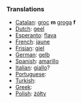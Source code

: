 ===Translations===

* [[Catalan]]: [[groc]] '''m''' [[groga]] '''f'''
* [[Dutch]]: [[geel]]
* [[Esperanto]]: [[flava]]
* [[French]]: [[jaune]]
* [[Frisian]]: [[giel]]
* [[German]]: [[gelb]]
* [[Spanish]]: [[amarillo]]
* [[Italian]]: [[giallo]]?
* [[Portuguese]]: [[]]
* [[Turkish]]: [[]]
* [[Greek]]: [[]]
* [[Polish]]: [[żółty]]